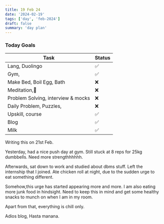 ```yaml
---
title: 19 Feb 24
date: '2024-02-19'
tags: ['day', 'feb-2024']
draft: false
summary: 'day plan'
---
```


### Today Goals

| Task                               | Status |
| ---------------------------------- | ------ |
| Lang, Duolingo                     | ✅     |
| Gym,                               | ✅     |
| Make Bed, Boil Egg, Bath           | ❌     |
| Meditation,🙏                      | ❌     |
| Problem Solving, interview & mocks | ❌     |
| Daily Problem, Puzzles,            | ❌     |
| Upskill, course                    | ✅     |
| Blog                               | ✅     |
| Milk                               | ✅     |

Writing this on 21st Feb.

Yesterday, had a nice push day at gym. Still stuck at 8 reps for 25kg dumbbells. Need more strengthhhhhh.

Afterwards, sat down to work and studied about dbms stuff. Left the internship that I joined.
Ate chicken roll at night, due to the sudden urge to eat something different.

Somehow,this urge has started appearing more and more. I am also eating more junk food in hindsight.
Need to keep this in mind and get some healthy snacks to munch on when I am in my room.

Apart from that, everything is chill only.

Adios blog, Hasta manana.
